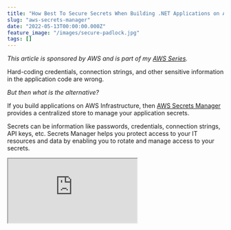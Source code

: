 ```yaml
---
title: "How Best To Secure Secrets When Building .NET Applications on AWS"
slug: "aws-secrets-manager"
date: "2022-05-13T00:00:00.000Z"
feature_image: "/images/secure-padlock.jpg"
tags: []
---
```


_This article is sponsored by AWS and is part of my [AWS Series](__GHOST_URL__/tag/aws/)._

Hard-coding credentials, connection strings, and other sensitive information in the application code are wrong.

_But then what is the alternative?_

If you build applications on AWS Infrastructure, then [AWS Secrets Manager](https://aws.amazon.com/secrets-manager/) provides a centralized store to manage your application secrets.

Secrets can be information like passwords, credentials, connection strings, API keys, etc. Secrets Manager helps you protect access to your IT resources and data by enabling you to rotate and manage access to your secrets.

<iframe src="https://www.youtube.com/embed/wIuP2RKy4z4" />

In this article, let’s learn how to use AWS Secrets Manager using a .NET Application. We will learn to connect to Secrets Manager from .NET using the client SDK and retrieve secrets. We will also see how to integrate Secrets Manager to built-in .NET Configuration and seamlessly use secrets from our application code and keep the Secrets up to date.

Basic Concepts
--------------

Below are the terms that you will come across when working with Secret Manager

*   **Secret** → Contains the secret information, the value, and associated metadata. Metadata includes ARN, name of the Secret, description, tags, encryption key details, and key rotation policies.
*   **Rotation** → Process of periodically updating the Secret value to make it more secure
*   **Version** → Any time a secret value is updated (Rotation), it creates a new version, making it easier to keep track of changes.

Creating a Secret
-----------------

There are different ways to create a secret, the most straightforward being from the AWS Console. Under the Secrets Manager, you can create a new Secret by specifying the type, value, name, and other optional information.

![Create a new secret from AWS Secrets Manager in console](/images/aws-secrets-manager-new-secret.jpg)

![New Secret meta information and name](/images/aws-secret-manage-new-secret-meta.jpg)

Secrets can also be created from build-deploy pipelines, using a script, or from application code. Depending on your application use-cases and scenario, you can choose one method that works for you.

AWS Secrets Manager and .NET
----------------------------

For demo purposes, I am using the default ASP NET Web API application template generated using Visual Studio 2022 targeting .NET 6 framework. You can find the complete source code for this post [here](https://rahulpnath.visualstudio.com/YouTube%20Samples/_git/aws-secrets-manager).

To connect with AWS Secrets Manager from a .NET application, we need to install the [Amazon.SecretsManager](https://www.nuget.org/packages/AWSSDK.SecretsManager/) NuGet package. The package provides the `AmazonSecretsManagerClient` to connect to the Secrets Manager.

You can connect by passing the credentials explicitly or setting up the credentials for your environment.

<iframe src="https://www.youtube.com/embed/ukam37umkQc" />

The `GetSecretValueAsync` method takes in a request which requires the `SecretId`. The `SecretId` is the secret's name and must be unique within the current Secret Manager.

    private static async Task<int> GetCountFromAWSSecretsManager()
    {
        var client = new AmazonSecretsManagerClient();
        var response = await client.GetSecretValueAsync(
            new GetSecretValueRequest()
            {
                SecretId = "MySecret",
            });
        var count = int.Parse(response.SecretString);
        return count;
    }
    

### Versioning

Any time we update a Secret, it creates a new version. Secrets Manager automatically assigns labels for the current (`AWSCURRENT`) and previous (`AWSPREVIOUS`) secret versions.

By default getting a Secret retrieves the latest version, `AWSCURRENT`, of the Secret in the Secrets Manager.

However, you can also explicitly specify to retrieve a specific version label.

    var response = await client.GetSecretValueAsync(
        new GetSecretValueRequest()
        {
            SecretId = "MySecret",
            VersionStage = "AWSPREVIOUS"
        });
    

Creating Secrets using code also supports explicitly setting the `VersionId` of the Secret. The  Console UI does not support this when writing this article.

Integrate Secrets Manager with .NET Configuration
-------------------------------------------------

When building .NET application, it’s common to have all application configuration values as part of the .NET configuration. The default source of configuration is the `appsettings.json` file. However, you should not be saving sensitive keys (Secrets) in the file or keep them as part of the source control.

AWS Secrets Manager can be configured as a configuration source in .NET. This enables to easily integrate with .NET application code and other patterns that come with .NET.

When defined in `appsettings.json` file, the configuration might look like something below. We have two configuration values - Count and ApiKey - used in the `WeatherForecastController`.

    "WeatherForecast": {
        "Count": 10,
        "ApiKey": ""
      },
    

### Options Pattern

Using Options Pattern, we can inject the configuration values into our controllers. The below code registers the `WeatherForecastOptions` and injects it into the controller using `IOptionsSnapshot`.

<iframe src="https://www.youtube.com/embed/SizJCLcjbOA" />

    builder.Services.AddOptions<WeatherForecastOptions>().BindConfiguration("WeatherForecast");
    
    public class WeatherForecastOptions
    {
        public int Count { get; set; }
        public string ApiKey {get; set; }
    }
    
    public WeatherForecastController(
                IOptionsSnapshot<WeatherForecastOptions> weatherOptions,
                ILogger<WeatherForecastController> logger)
            {}
    

Since the configuration is now bound to the .NET Configuration, its values can come from any of the registered sources - including appsetting.json, environment variables, [Secret Manager](https://www.youtube.com/watch?v=PkLLP2tcd28), etc.

### Local Development Environment

For the local development environment, where we don’t require connecting to AWS Secrets Manager, we can set up the application to use .NET Secret Manager.

<iframe src="https://www.youtube.com/embed/PkLLP2tcd28" />

> _.NET Secret Manager is only to be used in local development environments and not in a production environment._

    if (builder.Environment.IsDevelopment())
        builder.Configuration.AddUserSecrets<Program>();
    

With Secret Manager enabled, you can have the sensitive information stored in the `secrets.json` file, which lives outside the source code and repository.

### AWS Secrets Manager & .NET Configuration Provider

The [Kralizek.Extensions.Configuration.AWSSecretsManager](https://www.nuget.org/packages/Kralizek.Extensions.Configuration.AWSSecretsManager)  Nuget package provides a configuration provider for AWS Secrets Manager. The source code is available [here](https://github.com/Kralizek/AWSSecretsManagerConfigurationExtensions).

Registering Secrets Manager as a configuration source is easily done using the `AddSecretsManager` extension method. It's done in the `Program.cs` where the application initialization code lives.

    builder.Configuration.AddSecretsManager(configurator: ops => {
      // Replace __ tokens in the configuration key name
      opts.KeyGenerator = (secret, name) => name.Replace("__", ":");
    });
    

The code above also specifies mapping Secret key names in the AWS Secrets Manager to .NET Configuration. The .NET config we defined earlier is hierarchical. The Count and ApiKey property live under WeatherForecast.

In .NET, the colon(:) is used to indicate hierarchies. However, AWS Secret Names must contain only alphanumeric characters and the characters /\_+=.@-.

So when we have to create hierarchical keys, we need to choose a different separator - double underscore (\_\_). So Count will be ‘WeatherForecast\_\_Count’ and ApiKey will be ‘WeatherForecast\_\_ApiKey’.

These keys need to be mapped back into the .NET Configuration so that it will override the appropriate configuration values. The `KeyGenerator` allows us to map an AWS Secret Key to a key in the .NET Configuration.

In the example here, since our separator is ‘\_\_’, we are replacing it to be ‘:’, so it maps correctly.

### Automatic Refresh

The AWS Secrets Manager acting as another source for configuration, will load all the Secrets at the application start and override the configurations.

However, once the application is up and running, any changes to the Secret value will not reflect in the application unless we restart the application.

To automatically refresh this, we can specify the `PollingInterval` property when configuring the AWS Secrets Manager as a configuration source.

    builder.Configuration.AddSecretsManager(configurator: ops => {
      // Replace __ tokens in the configuration key name
      opts.KeyGenerator = (secret, name) => name.Replace("__", ":");
      opts.PollingInterval = TimeSpan.FromMinutes(30);
    });
    

In the above scenario, the application will automatically poll the AWS Secrets Manager every 30 minutes and update the value to the latest.

I hope this helps you to get started with AWS Secrets Manager and seamlessly use this from .NET Applications.

_Photo by James Sutton on [Unsplash](https://unsplash.com/photos/FqaybX9ZiOU?utm_source=unsplash&utm_medium=referral&utm_content=creditShareLink)_